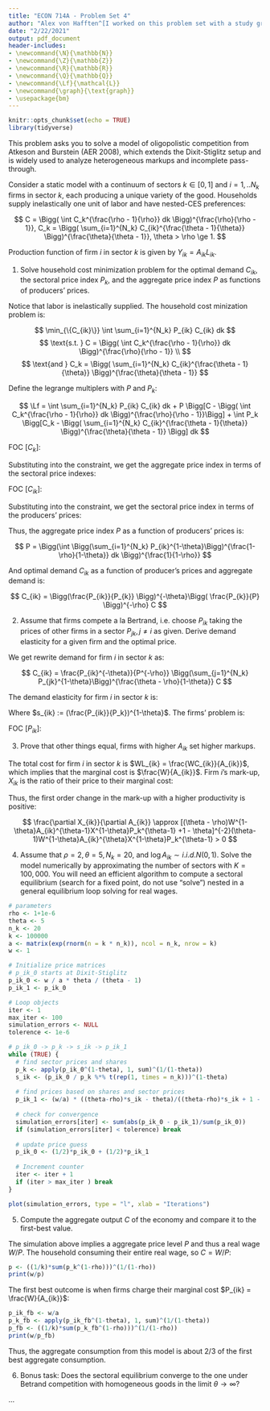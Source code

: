 ```yaml
---
title: "ECON 714A - Problem Set 4"
author: "Alex von Hafften^[I worked on this problem set with a study group of Michael Nattinger, Andrew Smith, and Ryan Mather. I also discussed problems with Sarah Bass, Emily Case, Danny Edgel, and Katherine Kwok.]"
date: "2/22/2021"
output: pdf_document
header-includes:
- \newcommand{\N}{\mathbb{N}}
- \newcommand{\Z}{\mathbb{Z}}
- \newcommand{\R}{\mathbb{R}}
- \newcommand{\Q}{\mathbb{Q}}
- \newcommand{\Lf}{\mathcal{L}}
- \newcommand{\graph}{\text{graph}}
- \usepackage{bm}
---
```


```r
knitr::opts_chunk$set(echo = TRUE)
library(tidyverse)
```

This problem asks you to solve a model of oligopolistic competition from Atkeson and Burstein (AER 2008), which extends the Dixit-Stiglitz setup and is widely used to analyze heterogeneous markups and incomplete pass-through.

Consider a static model with a continuum of sectors $k\in[0,1]$ and $i= 1,..N_k$ firms in sector $k$, each producing a unique variety of the good. Households supply inelastically one unit of labor and have nested-CES preferences:

$$
C = \Bigg( \int C_k^{\frac{\rho - 1}{\rho}} dk \Bigg)^{\frac{\rho}{\rho - 1}}, 
C_k = \Bigg( \sum_{i=1}^{N_k} C_{ik}^{\frac{\theta - 1}{\theta}} \Bigg)^{\frac{\theta}{\theta - 1}}, 
\theta > \rho \ge 1.
$$

Production function of firm $i$ in sector $k$ is given by $Y_{ik} = A_{ik} L_{ik}$.

1. Solve household cost minimization problem for the optimal demand $C_{ik}$, the sectoral price index $P_k$, and the aggregate price index $P$ as functions of producers’ prices.

Notice that labor is inelastically supplied.  The household cost minization problem is:

$$
\min_{\{C_{ik}\}}
\int \sum_{i=1}^{N_k} P_{ik} C_{ik} dk
$$
$$
\text{s.t. }
C = \Bigg( \int C_k^{\frac{\rho - 1}{\rho}} dk \Bigg)^{\frac{\rho}{\rho - 1}} \\
$$
$$
\text{and }
C_k = \Bigg( \sum_{i=1}^{N_k} C_{ik}^{\frac{\theta - 1}{\theta}} \Bigg)^{\frac{\theta}{\theta - 1}}
$$

Define the legrange multiplers with $P$ and $P_k$:

$$
\Lf 
= \int \sum_{i=1}^{N_k} P_{ik} C_{ik} dk +
P \Bigg[C - \Bigg( \int C_k^{\frac{\rho - 1}{\rho}} dk \Bigg)^{\frac{\rho}{\rho - 1}}\Bigg] +
\int P_k  \Bigg[C_k - \Bigg( \sum_{i=1}^{N_k} C_{ik}^{\frac{\theta - 1}{\theta}} \Bigg)^{\frac{\theta}{\theta - 1}} \Bigg] dk
$$

\pagebreak

FOC [$C_{k}$]:

\begin{align*}
P_{k} &= P \frac{\rho}{\rho - 1}\Bigg( \int C_{k}^{\frac{\rho - 1}{\rho}} dk \Bigg)^{\frac{1}{\rho - 1}} \frac{\rho - 1}{\rho}C_{k}^{\frac{- 1}{\rho}} \\
\implies
P_{k} &= P\Bigg( \int C_{k}^{\frac{\rho - 1}{\rho}} dk \Bigg)^{\frac{1}{\rho - 1}}  C_{k}^{\frac{- 1}{\rho}} \\
\implies
P_{k} &= P C^{\frac{1}{\rho}}  C_{k}^{\frac{- 1}{\rho}} \\
\implies
C_{k} &= \Bigg( \frac{P_{k}}{P} \Bigg)^{-\rho} C
\end{align*}

Substituting into the constraint, we get the aggregate price index in terms of the sectoral price indexes:

\begin{align*}
C &= \Bigg( \int \Bigg(\Bigg( \frac{P_{k}}{P} \Bigg)^{-\rho} C\Bigg)^{\frac{\rho - 1}{\rho}} dk \Bigg)^{\frac{\rho}{\rho - 1}}\\
\implies
1 &= \Bigg( \int \Bigg( \frac{P_{k}}{P} \Bigg)^{1-\rho} dk \Bigg)^{\frac{\rho}{\rho - 1}}\\
\implies
1 &= P^{-\rho}\Bigg( \int P_k ^{1-\rho} dk \Bigg)^{\frac{\rho}{\rho - 1}}\\
\implies
P &= \Bigg(\int P_k^{1-\rho} dk \Bigg)^{\frac{1}{1-\rho}}
\end{align*}

FOC [$C_{ik}$]:

\begin{align*}
P_{ik} &=
P_k  \frac{\theta}{\theta - 1} \Bigg( \sum_{i=1}^{N_k} C_{ik}^{\frac{\theta - 1}{\theta}} \Bigg)^{\frac{\theta}{\theta - 1}-1} 
\frac{\theta - 1}{\theta} C_{ik}^{\frac{\theta - 1}{\theta}-1} \\
\implies
P_{ik} &=
P_k \Bigg( \sum_{i=1}^{N_k} C_{ik}^{\frac{\theta - 1}{\theta}} \Bigg)^{\frac{1}{\theta - 1}} 
C_{ik}^{\frac{ - 1}{\theta}} \\
\implies
P_{ik} &=
P_k C_k^{\frac{1}{\theta}} 
C_{ik}^{\frac{ - 1}{\theta}} \\
\implies
C_{ik} &=
\Bigg(\frac{P_{ik}}{P_{k}} \Bigg)^{-\theta}C_k
\end{align*}

\pagebreak

Substituting into the constraint, we get the sectoral price index in terms of the producers' prices:
\begin{align*}
C_k &= 
\Bigg( \sum_{i=1}^{N_k} \Bigg(\Bigg(\frac{P_{ik}}{P_{k}} \Bigg)^{-\theta}C_k\Bigg)^{\frac{\theta - 1}{\theta}} \Bigg)^{\frac{\theta}{\theta - 1}} \\
\implies
1 &= 
\sum_{i=1}^{N_k} P_{ik}^{1-\theta}P_{k}^{\theta-1}  \\
\implies
P_k &= 
\Bigg(\sum_{i=1}^{N_k} P_{ik}^{1-\theta}\Bigg)^{\frac{1}{1-\theta}}
\end{align*}

Thus, the aggregate price index $P$ as a function of producers’ prices is:

$$
P = \Bigg(\int \Bigg(\sum_{i=1}^{N_k} P_{ik}^{1-\theta}\Bigg)^{\frac{1-\rho}{1-\theta}} dk \Bigg)^{\frac{1}{1-\rho}}
$$

And optimal demand $C_{ik}$ as a function of producer's prices and aggregate demand is:

$$
C_{ik} =
\Bigg(\frac{P_{ik}}{P_{k}} \Bigg)^{-\theta}\Bigg( \frac{P_{k}}{P} \Bigg)^{-\rho} C
$$

2. Assume that firms compete a la Bertrand, i.e. choose $P_{ik}$ taking the prices of other firms in a sector $P_{jk}, j\neq i$ as given. Derive demand elasticity for a given firm and the optimal price.

We get rewrite demand for firm $i$ in sector $k$ as:

$$
C_{ik} = \frac{P_{ik}^{-\theta}}{P^{-\rho}}
\Bigg(\sum_{j=1}^{N_k} P_{jk}^{1-\theta}\Bigg)^{\frac{\theta - \rho}{1-\theta}}
C
$$

The demand elasticity for firm $i$ in sector $k$ is:

\begin{align*}
\frac{dC_{ik}/C_{ik}}{dP_{ik}/P_{ik}} 
&= \frac{C}{P^{-\rho}}\Bigg[
\frac{\theta - \rho}{1-\theta}\Bigg(\sum_{j=1}^{N_k} P_{jk}^{1-\theta}\Bigg)^{\frac{\theta - \rho}{1-\theta}-1} (1-\theta)P_{ik}^{-\theta} P_{ik}^{-\theta}+
\Bigg(\sum_{j=1}^{N_k} P_{jk}^{1-\theta}\Bigg)^{\frac{\theta - \rho}{1-\theta}}(-\theta)P_{ik}^{-\theta-1} \Bigg]
\frac{P_{ik}}{C_{ik}}\\
&= \frac{C}{P^{-\rho}}\Bigg[
(\theta - \rho)\Bigg(\sum_{j=1}^{N_k} P_{jk}^{1-\theta}\Bigg)^{\frac{2\theta - \rho - 1}{1-\theta}} P_{ik}^{-2\theta}
+
\Bigg(\sum_{j=1}^{N_k} P_{jk}^{1-\theta}\Bigg)^{\frac{\theta - \rho}{1-\theta}}(-\theta)P_{ik}^{-\theta-1} \Bigg]
\frac{P_{ik}}{C_{ik}}\\
&= \frac{C}{P^{-\rho}}\Bigg[
(\theta - \rho)P_k^{2\theta - \rho - 1} P_{ik}^{-2\theta}
-\theta P_k^{\theta - \rho}P_{ik}^{-\theta-1} \Bigg]
\frac{P_{ik}}{C_{ik}}\\
&= 
P_{ik}\frac{C}{P^{-\rho}}\Bigg[
(\theta - \rho)P_k^{2\theta - \rho - 1} P_{ik}^{-2\theta}
-\theta P_k^{\theta - \rho}P_{ik}^{-\theta-1} \Bigg]
\Bigg(\frac{P_{ik}}{P_{k}} \Bigg)^{\theta}\Bigg( \frac{P_{k}}{P} \Bigg)^{\rho} C^{-1}\\
&= 
\Bigg[
(\theta - \rho)P_k^{2\theta - \rho - 1} P_{ik}^{-2\theta}
-\theta P_k^{\theta - \rho}P_{ik}^{-\theta-1} \Bigg]
P_{ik}^{1+\theta}P_{k} ^{\rho-\theta} \\
&= 
(\theta - \rho)s_{ik}
-\theta
\end{align*}

Where $s_{ik} := (\frac{P_{ik}}{P_k})^{1-\theta}$. The firms' problem is:

\begin{align*}
\max_{\{P_{ik}, L_{ik}, C_{ik}\}}& P_{ik}C_{ik} - W L_{ik}\\
\text{ s.t. } 
C_{ik} &= A_{ik}L_{ik}\\
\text{ and }
C_{ik} &=
\frac{P_{ik}^{-\theta}}{P^{-\rho}}
\Bigg(\sum_{j=1}^{N_k} P_{jk}^{1-\theta}\Bigg)^{\frac{\theta - \rho}{1-\theta}}
C\\
\implies
\max_{P_{ik}}& 
P_{ik}  \frac{P_{ik}^{-\theta}}{P^{-\rho}}
\Bigg(\sum_{j=1}^{N_k} P_{jk}^{1-\theta}\Bigg)^{\frac{\theta - \rho}{1-\theta}}
C
- \frac{W}{A_{ik}}  \frac{P_{ik}^{-\theta}}{P^{-\rho}}
\Bigg(\sum_{j=1}^{N_k} P_{jk}^{1-\theta}\Bigg)^{\frac{\theta - \rho}{1-\theta}}
C\\
\implies
\max_{P_{ik}} &P_{ik}^{1-\theta}
\Bigg(\sum_{j=1}^{N_k} P_{jk}^{1-\theta}\Bigg)^{\frac{\theta - \rho}{1-\theta}}
- \frac{W}{A_{ik}}  P_{ik}^{-\theta}
\Bigg(\sum_{j=1}^{N_k} P_{jk}^{1-\theta}\Bigg)^{\frac{\theta - \rho}{1-\theta}}
\end{align*}

FOC [$P_{ik}$]:

\begin{align*}
(1-\theta)P_{ik}^{-\theta}
\Bigg(\sum_{j=1}^{N_k} P_{jk}^{1-\theta}\Bigg)^{\frac{\theta - \rho}{1-\theta}}
&+
\frac{\theta - \rho}{1-\theta}
P_{ik}^{1-\theta}
\Bigg(\sum_{j=1}^{N_k} P_{jk}^{1-\theta}\Bigg)^{\frac{\theta - \rho}{1-\theta}-1}(1-\theta)P_{ik}^{-\theta} \\
= \frac{W}{A_{ik}}  
\Bigg[
(-\theta)
P_{ik}^{-\theta-1}
\Bigg(\sum_{j=1}^{N_k} P_{jk}^{1-\theta}\Bigg)^{\frac{\theta - \rho}{1-\theta}}
&+ P_{ik}^{-\theta} \frac{\theta - \rho}{1-\theta}
\Bigg(\sum_{j=1}^{N_k} P_{jk}^{1-\theta}\Bigg)^{\frac{\theta - \rho}{1-\theta}-1}
(1-\theta)P_{ik}^{-\theta}
\Bigg]\\
(1-\theta)P_{ik}^{-\theta}
P_k^{\theta - \rho}
+
(\theta - \rho)
P_{ik}^{1-2\theta}
P_k^{2\theta - \rho-1}
&= \frac{W}{A_{ik}}  [
(-\theta)
P_{ik}^{-\theta-1}
P_k^{\theta - \rho}
+ 
(\theta - \rho)
P_{ik}^{-2\theta} 
P_k^{2\theta - \rho - 1}]\\
(1-\theta)
+
(\theta - \rho)
P_{ik}^{1-\theta}
P_k^{\theta - 1}
&= \frac{W}{A_{ik}}  [
(-\theta)
P_{ik}^{-1}
+ 
(\theta - \rho)
P_{ik}^{-\theta} 
P_k^{\theta - 1}]\\
P_{ik}[(1-\theta) +
(\theta - \rho)
s_{ik}]
&= \frac{W}{A_{ik}}  [
(-\theta)
+  
(\theta - \rho)s_{ik}]\\
\implies
P_{ik} &= 
\frac{W}{A_{ik}}\Bigg[\frac{(\theta - \rho)s_{ik}-\theta }
{(\theta - \rho)s_{ik} +1 - \theta}\Bigg]
\end{align*}

3. Prove that other things equal, firms with higher $A_{ik}$ set higher markups.

The total cost for firm $i$ in sector $k$ is $WL_{ik} = \frac{WC_{ik}}{A_{ik}}$, which implies that the marginal cost is $\frac{W}{A_{ik}}$. Firm $i$'s mark-up, $X_{ik}$ is the ratio of their price to their marginal cost:

\begin{align*}
X_{ik} 
&= \frac{(\theta - \rho)s_{ik}-\theta }
{(\theta - \rho)s_{ik} +1 - \theta} \\
&= 1- \frac{1}{(\theta - \rho)s_{ik} +1 - \theta} \\
&= 1-[(\theta - \rho)(\frac{P_{ik}}{P_k})^{1-\theta} +1 - \theta]^{-1}\\
&= 1-[(\theta - \rho)W^{1-\theta}A_{ik}^{\theta-1}X_{ik}^{1-\theta}P_k^{\theta-1} +1 - \theta]^{-1}
\end{align*}

Thus, the first order change in the mark-up with a higher productivity is positive:

$$
\frac{\partial X_{ik}}{\partial A_{ik}}
\approx [(\theta - \rho)W^{1-\theta}A_{ik}^{\theta-1}X^{1-\theta}P_k^{\theta-1} +1 - \theta]^{-2}(\theta-1)W^{1-\theta}A_{ik}^{\theta}X^{1-\theta}P_k^{\theta-1} > 0
$$

\pagebreak

4. Assume that $\rho=2, \theta= 5,N_k= 20$, and $\log A_{ik} \sim i.i.d. N(0,1)$. Solve the model numerically by approximating the number of sectors with $K= 100,000$. You will need an efficient algorithm to compute a sectoral equilibrium (search for a fixed point, do not use “solve”) nested in a general equilibrium loop solving for real wages.

```r
# parameters
rho <- 1+1e-6
theta <- 5
n_k <- 20
k <- 100000
a <- matrix(exp(rnorm(n = k * n_k)), ncol = n_k, nrow = k)
w <- 1

# Initialize price matrices
# p_ik_0 starts at Dixit-Stiglitz
p_ik_0 <- w / a * theta / (theta - 1)
p_ik_1 <- p_ik_0

# Loop objects
iter <- 1
max_iter <- 100
simulation_errors <- NULL
tolerence <- 1e-6

# p_ik_0 -> p_k -> s_ik -> p_ik_1
while (TRUE) {
  # find sector prices and shares
  p_k <- apply(p_ik_0^(1-theta), 1, sum)^(1/(1-theta))
  s_ik <- (p_ik_0 / p_k %*% t(rep(1, times = n_k)))^(1-theta)
  
  # find prices based on shares and sector prices
  p_ik_1 <- (w/a) * ((theta-rho)*s_ik - theta)/((theta-rho)*s_ik + 1 - theta)
  
  # check for convergence
  simulation_errors[iter] <- sum(abs(p_ik_0 - p_ik_1)/sum(p_ik_0))
  if (simulation_errors[iter] < tolerence) break
  
  # update price guess
  p_ik_0 <- (1/2)*p_ik_0 + (1/2)*p_ik_1
  
  # Increment counter
  iter <- iter + 1
  if (iter > max_iter ) break
}

plot(simulation_errors, type = "l", xlab = "Iterations")
```

5. Compute the aggregate output $C$ of the economy and compare it to the first-best value.

The simulation above implies a aggregate price level $P$ and thus a real wage $W/P$.  The household consuming their entire real wage, so $C = W/P$:

```r
p <- ((1/k)*sum(p_k^(1-rho)))^(1/(1-rho))
print(w/p)
```

The first best outcome is when firms charge their marginal cost $P_{ik} = \frac{W}{A_{ik}}$:

```r
p_ik_fb <- w/a
p_k_fb <- apply(p_ik_fb^(1-theta), 1, sum)^(1/(1-theta))
p_fb <- ((1/k)*sum(p_k_fb^(1-rho)))^(1/(1-rho))
print(w/p_fb)
```

Thus, the aggregate consumption from this model is about 2/3 of the first best aggregate consumption.

\pagebreak

6. Bonus task: Does the sectoral equilibrium converge to the one under Betrand competition with homogeneous goods in the limit $\theta \to \infty$?

...